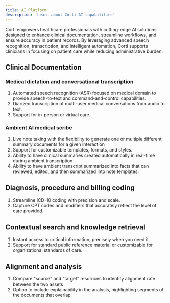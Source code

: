 ```yaml
---
title: AI Platform
description: 'Learn about Corti AI capabilities'
---
```


Corti empowers healthcare professionals with cutting-edge AI solutions designed to enhance clinical documentation, streamline workflows, and ensure accuracy in patient records. By leveraging advanced speech recognition, transcription, and intelligent automation, Corti supports clinicians in focusing on patient care while reducing administrative burden.

## Clinical Documentation 

### Medical dictation and conversational transcription 
1. Automated speech recognition (ASR) focused on medical domain to provide speech-to-text and command-and-control capabilities.
2. Diarized transcription of multi-user medical conversations from audio to text.
3. Support for in-person or virtual care. 

### Ambient AI medical scribe 
1. Live note taking with the flexibility to generate one or multiple different summary documents for a given interaction 
2. Support for customizable templates, formats, and styles.
3. Ability to have clinical summaries created automatically in real-time during ambient transcription 
4. Ability to have ambient transcript summarized into facts that can reviewed, edited, and then summarized into note templates.


## Diagnosis, procedure and billing coding 
1. Streamline ICD-10 coding with precision and scale. 
2. Capture CPT codes and modifiers that accurately reflect the level of care provided. 


## Contextual search and knowledge retrieval 
1. Instant access to critical information, precisely when you need it.
2. Support for standard public reference material or customizable for organizational standards of care.


## Alignment and analysis 
1. Compare "source" and "target" resoruces to identify alignment rate between the two assets 
2. Option to include explainability in the analysis, highlighting segments of the documents that overlap 

